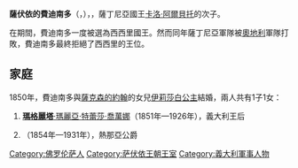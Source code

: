 {{Multiple issues|
{{Unreferenced|time=2020-09-10T12:30:13+00:00}}
{{Expand language|1=it|time=2020-09-11T02:47:05+00:00}}
}}
{{Infobox royalty
| name        = 薩伏依的費迪南多
| title       = 熱那亞公爵
| image       = 1st Duke of Genoa.jpg
| birth_date  = {{Birth date|1822|11|15|df=y}}
| birth_place = [[托斯卡納大公國|托斯卡納大公國]][[佛羅倫斯|佛羅倫斯]]
| death_date  = {{Death date and age|1855|2|10|1822|11|15|df=y}}
| death_place = [[薩丁尼亞王國|薩丁尼亞王國]][[都靈|杜林]]
| full name   = Ferdinando Maria Alberto Amedeo Filiberto Vincenzo di Savoia
| house       = [[薩伏依王朝|薩伏依王朝]]
| father      = [[卡洛·阿爾貝托|卡洛·阿爾貝托]]
| mother      = [[瑪麗亞·特蕾莎_(奧地利-托斯卡納)|奧地利的瑪麗亞·特蕾莎]]
}}
'''薩伏依的費迪南多'''（{{lang-it|Ferdinando di Savoia-Genova}}，{{bd|1822年|11月15日|1855年|2月10日}}），{{le|熱那亞公爵|Duke of Genoa}}，薩丁尼亞國王[[卡洛·阿爾貝托|卡洛·阿爾貝托]]的次子。

在{{le|1848年西西里革命|Sicilian revolution of 1848}}期間，費迪南多一度被選為西西里國王。然而同年薩丁尼亞軍隊被[[奧地利帝國|奧地利]]軍隊打敗，費迪南多最終拒絕了西西里的王位。

== 家庭 ==
1850年，費迪南多與[[約翰_(薩克森國王)|薩克森的約翰]]的女兒[[薩克森的伊莉莎白_(1830-1912)|伊莉莎白公主]]結婚，兩人共有1子1女：
# [[瑪格麗塔_(薩伏依)|'''瑪格麗塔'''·瑪麗亞·特蕾莎·喬萬娜]]（1851年—1926年），義大利王后
# {{le|'''托馬索'''·阿爾貝托·維托里奧|Prince Thomas, Duke of Genoa}}（1854年—1931年），熱那亞公爵

[[Category:佛罗伦萨人|Category:佛罗伦萨人]]
[[Category:萨伏依王朝王室|Category:萨伏依王朝王室]]
[[Category:義大利軍事人物|Category:義大利軍事人物]]